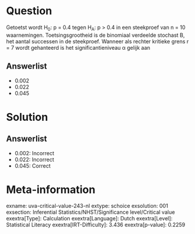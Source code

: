 Question
========

Getoetst wordt H~0~: p = 0.4 tegen H~A~: p \> 0.4 in een steekproef van
n = 10 waarnemingen. Toetsingsgrootheid is de binomiaal verdeelde
stochast B, het aantal successen in de steekproef. Wanneer als rechter
kritieke grens r = 7 wordt gehanteerd is het significantieniveau α
gelijk aan

Answerlist
----------

* 0.002
* 0.022
* 0.045

Solution
========

Answerlist
----------

* 0.002: Incorrect
* 0.022: Incorrect
* 0.045: Correct

Meta-information
================
exname: uva-critical-value-243-nl
extype: schoice
exsolution: 001
exsection: Inferential Statistics/NHST/Significance level/Critical value
exextra[Type]: Calculation
exextra[Language]: Dutch
exextra[Level]: Statistical Literacy
exextra[IRT-Difficulty]: 3.436
exextra[p-value]: 0.2259

